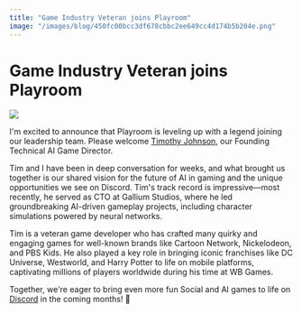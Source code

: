 ```yaml
---
title: "Game Industry Veteran joins Playroom"
image: "/images/blog/450fc00bcc3df678cbbc2ee649cc4d174b5b204e.png"
---
```



# Game Industry Veteran joins Playroom

<AuthorBio author="tabish" date="Aug 13, 2024" />

![](/images/blog/450fc00bcc3df678cbbc2ee649cc4d174b5b204e.png)

I'm excited to announce that Playroom is leveling up with a legend joining our leadership team. Please welcome [Timothy Johnson](https://www.linkedin.com/in/timothy-johnson-dev/), our Founding Technical AI Game Director.

Tim and I have been in deep conversation for weeks, and what brought us together is our shared vision for the future of AI in gaming and the unique opportunities we see on Discord. Tim's track record is impressive—most recently, he served as CTO at Gallium Studios, where he led groundbreaking AI-driven gameplay projects, including character simulations powered by neural networks.

Tim is a veteran game developer who has crafted many quirky and engaging games for well-known brands like Cartoon Network, Nickelodeon, and PBS Kids. He also played a key role in bringing iconic franchises like DC Universe, Westworld, and Harry Potter to life on mobile platforms, captivating millions of players worldwide during his time at WB Games.

Together, we're eager to bring even more fun Social and AI games to life on [Discord](https://www.linkedin.com/company/discord/) in the coming months! 🥳
